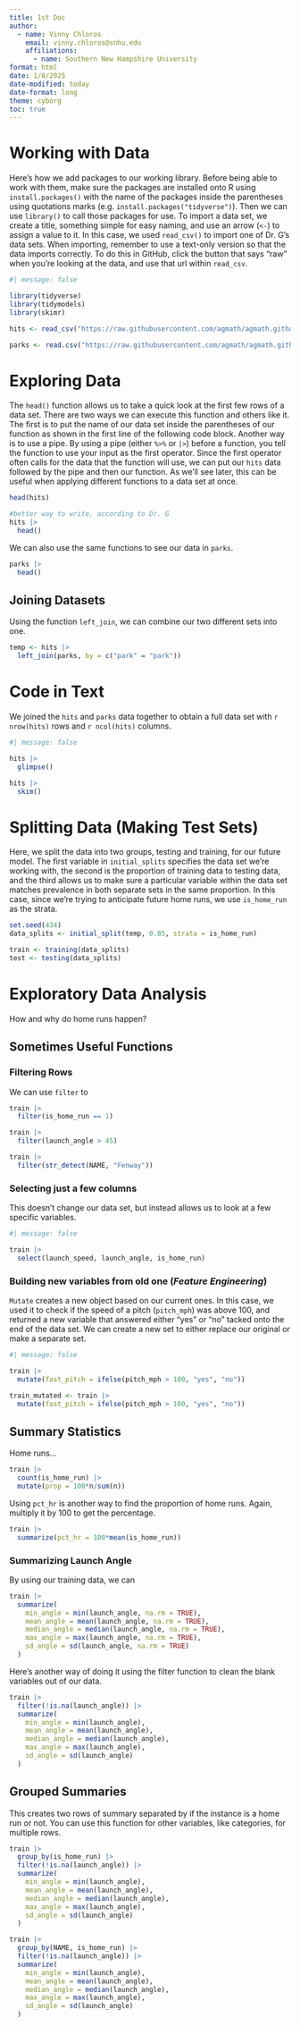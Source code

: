 ```yaml
---
title: 1st Doc
author: 
  - name: Vinny Chloros
    email: vinny.chloros@snhu.edu
    affiliations: 
      - name: Southern New Hampshire University
format: html
date: 1/8/2025
date-modified: today
date-format: long
theme: cyborg
toc: true
---
```


# Working with Data

Here's how we add packages to our working library. Before being able to work with them, make sure the packages are installed onto R using `install.packages()` with the name of the packages inside the parentheses using quotations marks (e.g. `install.packages("tidyverse")`). Then we can use `library()` to call those packages for use.
To import a data set, we create a title, something simple for easy naming, and use an arrow (`<-`) to assign a value to it. In this case, we used `read_csv()` to import one of Dr. G's data sets. When importing, remember to use a text-only version so that the data imports correctly. To do this in GitHub, click the button that says "raw" when you're looking at the data, and use that url within `read_csv`.

```r
#| message: false

library(tidyverse)
library(tidymodels)
library(skimr)

hits <- read_csv("https://raw.githubusercontent.com/agmath/agmath.github.io/refs/heads/master/data/classification/battedballs.csv")

parks <- read.csv("https://raw.githubusercontent.com/agmath/agmath.github.io/refs/heads/master/data/classification/park_dimensions.csv")

```

# Exploring Data

The `head()` function allows us to take a quick look at the first few rows of a data set. There are two ways we can execute this function and others like it. The first is to put the name of our data set inside the parentheses of our function as shown in the first line of the following code block. 
Another way is to use a pipe. By using a pipe (either `%>%` or `|>`) before a function, you tell the function to use your input as the first operator. Since the first operator often calls for the data that the function will use, we can put our `hits` data followed by the pipe and then our function. As we'll see later, this can be useful when applying different functions to a data set at once.

```r
head(hits)

#better way to write, according to Dr. G
hits |> 
  head()
```
We can also use the same functions to see our data in `parks`.

```r
parks |>
  head()
```

## Joining Datasets

Using the function `left_join`, we can combine our two different sets into one. 

```r
temp <- hits |>
  left_join(parks, by = c("park" = "park"))
```

# Code in Text

We joined the `hits` and `parks` data together to obtain a full data set with `r nrow(hits)` rows and `r ncol(hits)` columns.

```r
#| message: false

hits |>
  glimpse()
```

```r
hits |>
  skim()
```

# Splitting Data (Making Test Sets)

Here, we split the data into two groups, testing and training, for our future model. The first variable in `initial_splits` specifies the data set we're working with, the second is the proportion of training data to testing data, and the third allows us to make sure a particular variable within the data set matches prevalence in both separate sets in the same proportion. In this case, since we're trying to anticipate future home runs, we use `is_home_run` as the strata.

```r
set.seed(434)
data_splits <- initial_split(temp, 0.85, strata = is_home_run)

train <- training(data_splits)
test <- testing(data_splits)
```

# Exploratory Data Analysis

How and why do home runs happen?

## Sometimes Useful Functions

### Filtering Rows
We can use `filter` to 

```r
train |>
  filter(is_home_run == 1)

train |>
  filter(launch_angle > 45)

train |>
  filter(str_detect(NAME, "Fenway"))
```

### Selecting just a few columns

This doesn't change our data set, but instead allows us to look at a few specific variables.
```r
#| message: false

train |>
  select(launch_speed, launch_angle, is_home_run)
```

### Building new variables from old one (*Feature Engineering*)

`Mutate` creates a new object based on our current ones. In this case, we used it to check if the speed of a pitch (`pitch_mph`) was above 100, and returned a new variable that answered either "yes" or "no" tacked onto the end of the data set. We can create a new set to either replace our original or make a separate set.
```r
#| message: false

train |>
  mutate(fast_pitch = ifelse(pitch_mph > 100, "yes", "no"))

train_mutated <- train |>
  mutate(fast_pitch = ifelse(pitch_mph > 100, "yes", "no"))
```

## Summary Statistics

Home runs...


```r
train |>
  count(is_home_run) |>
  mutate(prop = 100*n/sum(n))
```
Using `pct_hr` is another way to find the proportion of home runs. Again, multiply it by 100 to get the percentage.

```r
train |>
  summarize(pct_hr = 100*mean(is_home_run))
```

### Summarizing Launch Angle

By using our training data, we can 

```r
train |>
  summarize(
    min_angle = min(launch_angle, na.rm = TRUE),
    mean_angle = mean(launch_angle, na.rm = TRUE),
    median_angle = median(launch_angle, na.rm = TRUE),
    max_angle = max(launch_angle, na.rm = TRUE),
    sd_angle = sd(launch_angle, na.rm = TRUE)
  )
```

Here's another way of doing it using the filter function to clean the blank variables out of our data.

```r
train |>
  filter(!is.na(launch_angle)) |>
  summarize(
    min_angle = min(launch_angle),
    mean_angle = mean(launch_angle),
    median_angle = median(launch_angle),
    max_angle = max(launch_angle),
    sd_angle = sd(launch_angle)
  )
```

## Grouped Summaries

This creates two rows of summary separated by if the instance is a home run or not. You can use this function for other variables, like categories, for multiple rows.
```r
train |>
  group_by(is_home_run) |>
  filter(!is.na(launch_angle)) |>
  summarize(
    min_angle = min(launch_angle),
    mean_angle = mean(launch_angle),
    median_angle = median(launch_angle),
    max_angle = max(launch_angle),
    sd_angle = sd(launch_angle)
  )
```

```r
train |>
  group_by(NAME, is_home_run) |>
  filter(!is.na(launch_angle)) |>
  summarize(
    min_angle = min(launch_angle),
    mean_angle = mean(launch_angle),
    median_angle = median(launch_angle),
    max_angle = max(launch_angle),
    sd_angle = sd(launch_angle)
  )
```

